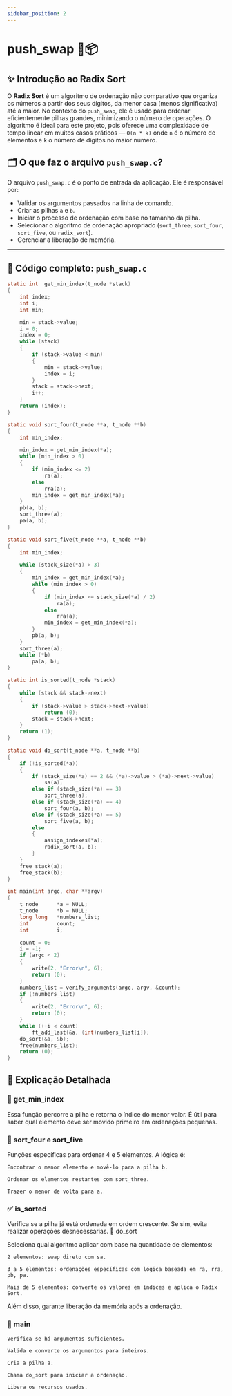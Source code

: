 ```yaml
---
sidebar_position: 2
---
```


# push_swap 🧠📦

## ✨ Introdução ao Radix Sort

O **Radix Sort** é um algoritmo de ordenação não comparativo que organiza os números a partir dos seus dígitos, da menor casa (menos significativa) até a maior. No contexto do `push_swap`, ele é usado para ordenar eficientemente pilhas grandes, minimizando o número de operações. O algoritmo é ideal para este projeto, pois oferece uma complexidade de tempo linear em muitos casos práticos — `O(n * k)` onde `n` é o número de elementos e `k` o número de dígitos no maior número.

## 🗂️ O que faz o arquivo `push_swap.c`?

O arquivo `push_swap.c` é o ponto de entrada da aplicação. Ele é responsável por:

- Validar os argumentos passados na linha de comando.
- Criar as pilhas `a` e `b`.
- Iniciar o processo de ordenação com base no tamanho da pilha.
- Selecionar o algoritmo de ordenação apropriado (`sort_three`, `sort_four`, `sort_five`, ou `radix_sort`).
- Gerenciar a liberação de memória.

---

## 🧾 Código completo: `push_swap.c`

```c
static int	get_min_index(t_node *stack)
{
	int	index;
	int	i;
	int	min;

	min = stack->value;
	i = 0;
	index = 0;
	while (stack)
	{
		if (stack->value < min)
		{
			min = stack->value;
			index = i;
		}
		stack = stack->next;
		i++;
	}
	return (index);
}

static void	sort_four(t_node **a, t_node **b)
{
	int min_index;

	min_index = get_min_index(*a);
	while (min_index > 0)
	{
		if (min_index <= 2)
			ra(a);
		else
			rra(a);
		min_index = get_min_index(*a);
	}
	pb(a, b);
	sort_three(a);
	pa(a, b);
}

static void	sort_five(t_node **a, t_node **b)
{
	int min_index;

	while (stack_size(*a) > 3)
	{
		min_index = get_min_index(*a);
		while (min_index > 0)
		{
			if (min_index <= stack_size(*a) / 2)
				ra(a);
			else
				rra(a);
			min_index = get_min_index(*a);
		}
		pb(a, b);
	}
	sort_three(a);
	while (*b)
		pa(a, b);
}

static int is_sorted(t_node *stack)
{
    while (stack && stack->next)
    {
        if (stack->value > stack->next->value)
            return (0);
        stack = stack->next;
    }
    return (1);
}

static void do_sort(t_node **a, t_node **b)
{
	if (!is_sorted(*a))
	{
		if (stack_size(*a) == 2 && (*a)->value > (*a)->next->value)
			sa(a);
		else if (stack_size(*a) == 3)
			sort_three(a);
		else if (stack_size(*a) == 4)
			sort_four(a, b);
		else if (stack_size(*a) == 5)
			sort_five(a, b);
		else
		{
			assign_indexes(*a);
			radix_sort(a, b);
		}
	}
	free_stack(a);
	free_stack(b);
}

int	main(int argc, char **argv)
{
	t_node		*a = NULL;
	t_node		*b = NULL;
	long long	*numbers_list;
	int			count;
	int			i;

	count = 0;
	i = -1;
	if (argc < 2)
	{
		write(2, "Error\n", 6);
		return (0);
	}
	numbers_list = verify_arguments(argc, argv, &count);
	if (!numbers_list)
	{
		write(2, "Error\n", 6);
		return (0);
	}
	while (++i < count)
		ft_add_last(&a, (int)numbers_list[i]);
	do_sort(&a, &b);
	free(numbers_list);
	return (0);
}
```

## 🧠 Explicação Detalhada

### 🧩 get_min_index

Essa função percorre a pilha e retorna o índice do menor valor. É útil para saber qual elemento deve ser movido primeiro em ordenações pequenas.


### 🔢 sort_four e sort_five

Funções específicas para ordenar 4 e 5 elementos. A lógica é:

    Encontrar o menor elemento e movê-lo para a pilha b.

    Ordenar os elementos restantes com sort_three.

    Trazer o menor de volta para a.

### ✅ is_sorted

Verifica se a pilha já está ordenada em ordem crescente. Se sim, evita realizar operações desnecessárias.
🧮 do_sort

Seleciona qual algoritmo aplicar com base na quantidade de elementos:

    2 elementos: swap direto com sa.

    3 a 5 elementos: ordenações específicas com lógica baseada em ra, rra, pb, pa.

    Mais de 5 elementos: converte os valores em índices e aplica o Radix Sort.

Além disso, garante liberação da memória após a ordenação.
### 🧱 main

    Verifica se há argumentos suficientes.

    Valida e converte os argumentos para inteiros.

    Cria a pilha a.

    Chama do_sort para iniciar a ordenação.

    Libera os recursos usados.